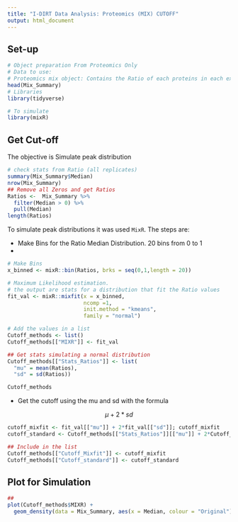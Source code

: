 ```yaml
---
title: "I-DIRT Data Analysis: Proteomics (MIX) CUTOFF"
output: html_document
---
```

## Set-up

```r
# Object preparation From Proteomics Only
# Data to use:
# Proteomics mix object: Contains the Ratio of each proteins in each experiment (replicate)
head(Mix_Summary)
# Libraries
library(tidyverse)

# To simulate 
library(mixR)
```


## Get Cut-off

The objective is Simulate peak distribution

```r
# check stats from Ratio (all replicates)
summary(Mix_Summary$Median)
nrow(Mix_Summary)
## Remove all Zeros and get Ratios
Ratios <-  Mix_Summary %>% 
  filter(Median > 0) %>% 
  pull(Median)
length(Ratios)
```

To simulate peak distributions it was used `MixR`. The steps are:

* Make Bins for the Ratio Median Distribution. 20 bins from 0 to 1
* 

```r
# Make Bins
x_binned <- mixR::bin(Ratios, brks = seq(0,1,length = 20))

# Maximum Likelihood estimation.
# the output are stats for a distribution that fit the Ratio values
fit_val <- mixR::mixfit(x = x_binned,
                        ncomp =1,
                        init.method = "kmeans",
                        family = "normal")

# Add the values in a list
Cutoff_methods <- list()
Cutoff_methods[["MIXR"]] <- fit_val

## Get stats simulating a normal distribution
Cutoff_methods[["Stats_Ratios"]] <- list(
  "mu" = mean(Ratios),
  "sd" = sd(Ratios))

Cutoff_methods
```

* Get the cutoff using the mu and sd with the formula

$$ \mu + 2*sd$$

```r
cutoff_mixfit <- fit_val[["mu"]] + 2*fit_val[["sd"]]; cutoff_mixfit
cutoff_standard <- Cutoff_methods[["Stats_Ratios"]][["mu"]] + 2*Cutoff_methods[["Stats_Ratios"]][["sd"]] ; cutoff_standard

## Include in the list
Cutoff_methods[["Cutoff_Mixfit"]] <- cutoff_mixfit
Cutoff_methods[["Cutoff_standard"]] <- cutoff_standard
```

## Plot for Simulation

```r
##
plot(Cutoff_methods$MIXR) +
  geom_density(data = Mix_Summary, aes(x = Median, colour = "Original"))
```


















